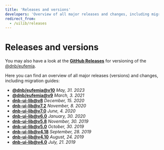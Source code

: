 ```yaml
---
title: 'Releases and versions'
developers: 'Overview of all major releases and changes, including migration guides.'
redirect_from:
  - /uilib/releases
---
```



# Releases and versions

You may also have a look at the [<Icon icon={GithubLogo} size="default" />**GitHub Releases**](https://github.com/dnbexperience/eufemia/releases) for versioning of the [@dnb/eufemia](/uilib/).

Here you can find an overview of all major releases (versions) and changes, including migration guides:

- [**@dnb/eufemia@v10**](/uilib/about-the-lib/releases/eufemia/v10-info) _May, 31. 2023_
- [**@dnb/eufemia@v9**](/uilib/about-the-lib/releases/eufemia/v9-info) _March, 3. 2021_
- [**dnb-ui-lib@v8**](/uilib/about-the-lib/releases/dnb-ui-lib/v8-info) _December, 15. 2020_
- [**dnb-ui-lib@v7.2**](/uilib/about-the-lib/releases/dnb-ui-lib/v7.2-info) _November, 8. 2020_
- [**dnb-ui-lib@v7.0**](/uilib/about-the-lib/releases/dnb-ui-lib/v7-info) _June, 4. 2020_
- [**dnb-ui-lib@v6.0**](/uilib/about-the-lib/releases/dnb-ui-lib/v6-info) _January, 30. 2020_
- [**dnb-ui-lib@v5.8**](/uilib/about-the-lib/releases/dnb-ui-lib/v5.8-info) _November, 30. 2019_
- [**dnb-ui-lib@v5.0**](/uilib/about-the-lib/releases/dnb-ui-lib/v5-info) _October, 30. 2019_
- [**dnb-ui-lib@v4.18**](/uilib/about-the-lib/releases/dnb-ui-lib/v4.18-info) _September, 28. 2019_
- [**dnb-ui-lib@v4.10**](/uilib/about-the-lib/releases/dnb-ui-lib/v4.10-info) _August, 24. 2019_
- [**dnb-ui-lib@v4.0**](/uilib/about-the-lib/releases/dnb-ui-lib/v4-info) _July, 21. 2019_

<WelcomeAdvice />
